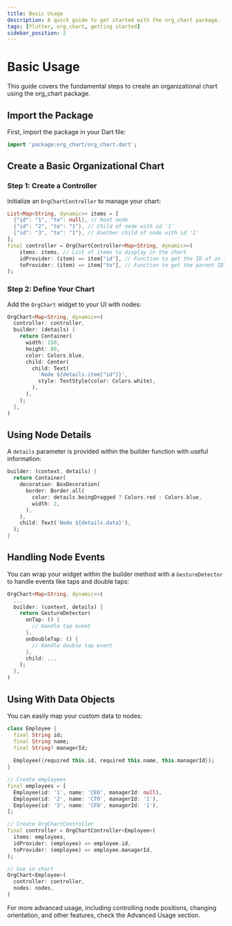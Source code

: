 ```yaml
---
title: Basic Usage
description: A quick guide to get started with the org_chart package.
tags: [flutter, org_chart, getting started]
sidebar_position: 2
---
```


# Basic Usage

This guide covers the fundamental steps to create an organizational chart using the org_chart package.

## Import the Package

First, import the package in your Dart file:

```dart
import 'package:org_chart/org_chart.dart';
```

## Create a Basic Organizational Chart

### Step 1: Create a Controller

Initialize an `OrgChartController` to manage your chart:

```dart
List<Map<String, dynamic>> items = [
  {"id": "1", "to": null}, // Root node
  {"id": "2", "to": "1"}, // Child of node with id '1'
  {"id": "3", "to": "1"}, // Another child of node with id '1'
];
final controller = OrgChartController<Map<String, dynamic>>(
    items: items, // List of items to display in the chart
    idProvider: (item) => item["id"], // Function to get the ID of an item
    toProvider: (item) => item["to"], // Function to get the parent ID of an item
);
```

### Step 2: Define Your Chart

Add the `OrgChart` widget to your UI with nodes:

```dart
OrgChart<Map<String, dynamic>>(
  controller: controller,
  builder: (details) {
    return Container(
      width: 150,
      height: 80,
      color: Colors.blue,
      child: Center(
        child: Text(
          'Node ${details.item["id"]}',
          style: TextStyle(color: Colors.white),
        ),
      ),
    );
  },
)
```

## Using Node Details
A `details` parameter is provided within the builder function with useful information:

```dart
builder: (context, details) {
  return Container(
    decoration: BoxDecoration(
      border: Border.all(
        color: details.beingDragged ? Colors.red : Colors.blue,
        width: 2,
      ),
    ),
    child: Text('Node ${details.data}'),
  );
}
```

## Handling Node Events

You can wrap your widget within the builder method with a `GestureDetector` to handle events like taps and double taps:

```dart
OrgChart<Map<String, dynamic>>(
  ...
  builder: (context, details) {
    return GestureDetector(
      onTap: () {
        // Handle tap event
      },
      onDoubleTap: () {
        // Handle double tap event
      },
      child: ...
    );
  },
)
```

## Using With Data Objects

You can easily map your custom data to nodes:

```dart
class Employee {
  final String id;
  final String name;
  final String? managerId;
  
  Employee({required this.id, required this.name, this.managerId});
}

// Create employees
final employees = [
  Employee(id: '1', name: 'CEO', managerId: null),
  Employee(id: '2', name: 'CTO', managerId: '1'),
  Employee(id: '3', name: 'CFO', managerId: '1'),
];

// Create OrgChartController
final controller = OrgChartController<Employee>(
  items: employees,
  idProvider: (employee) => employee.id,
  toProvider: (employee) => employee.managerId,
);

// Use in chart
OrgChart<Employee>(
  controller: controller,
  nodes: nodes,
)
```

For more advanced usage, including controlling node positions, changing orientation, and other features, check the Advanced Usage section.
